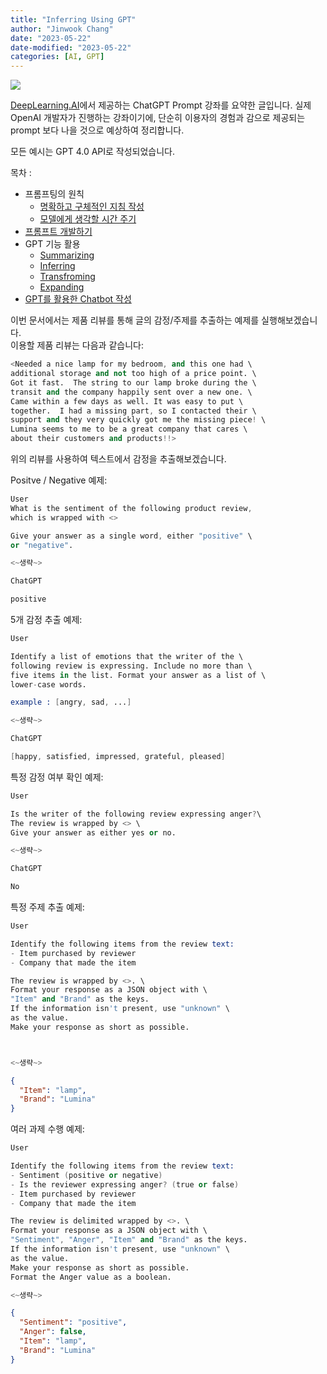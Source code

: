 ```yaml
---
title: "Inferring Using GPT"
author: "Jinwook Chang"
date: "2023-05-22"
date-modified: "2023-05-22"
categories: [AI, GPT]
---
```


![](../../others/prompt.png)


[DeepLearning.AI](https://www.deeplearning.ai/)에서 제공하는 ChatGPT Prompt 강좌를 요약한 글입니다.
실제 OpenAI 개발자가 진행하는 강좌이기에, 단순히 이용자의 경험과 감으로 제공되는 prompt 보다 나을 것으로 예상하여 정리합니다.

모든 예시는 GPT 4.0 API로 작성되었습니다.

목차 :

* 프롬프팅의 원칙
  + [명확하고 구체적인 지침 작성](gpt-principles-of-prompting-1)
  + [모델에게 생각할 시간 주기](../gpt-principles-of-prompting-2)
* [프롬프트 개발하기](../gpt-iterative-prompt-development)
* GPT 기능 활용
  + [Summarizing](../gpt-summarize/)
  + [Inferring](../gpt-inferring/)
  + [Transfroming](../gpt-transforming/)
  + [Expanding](../gpt-expanding)
* [GPT를 활용한 Chatbot 작성](../gpt-building-chatbot)

이번 문서에서는 제품 리뷰를 통해 글의 감정/주제를 추출하는 예제를 실행해보겠습니다.  
이용할 제품 리뷰는 다음과 같습니다:  

```s
<Needed a nice lamp for my bedroom, and this one had \
additional storage and not too high of a price point. \
Got it fast.  The string to our lamp broke during the \
transit and the company happily sent over a new one. \
Came within a few days as well. It was easy to put \
together.  I had a missing part, so I contacted their \
support and they very quickly got me the missing piece! \
Lumina seems to me to be a great company that cares \
about their customers and products!!>
```

위의 리뷰를 사용하여 텍스트에서 감정을 추출해보겠습니다.

Positve / Negative 예제:  

```s
User
What is the sentiment of the following product review, 
which is wrapped with <>

Give your answer as a single word, either "positive" \
or "negative".

<~생략~>
```

```s
ChatGPT

positive
```

5개 감정 추출 예제:  

```s
User

Identify a list of emotions that the writer of the \
following review is expressing. Include no more than \
five items in the list. Format your answer as a list of \
lower-case words.

example : [angry, sad, ...]

<~생략~>
```

```s
ChatGPT

[happy, satisfied, impressed, grateful, pleased]
```

특정 감정 여부 확인 예제:  

```s
User

Is the writer of the following review expressing anger?\
The review is wrapped by <> \
Give your answer as either yes or no.

<~생략~>
```

```s
ChatGPT

No
```

특정 주제 추출 예제:  

```s
User

Identify the following items from the review text: 
- Item purchased by reviewer
- Company that made the item

The review is wrapped by <>. \
Format your response as a JSON object with \
"Item" and "Brand" as the keys. 
If the information isn't present, use "unknown" \
as the value.
Make your response as short as possible.



<~생략~>
```

```json
{
  "Item": "lamp",
  "Brand": "Lumina"
}
```


여러 과제 수행 예제:  

```s
User

Identify the following items from the review text: 
- Sentiment (positive or negative)
- Is the reviewer expressing anger? (true or false)
- Item purchased by reviewer
- Company that made the item

The review is delimited wrapped by <>. \
Format your response as a JSON object with \
"Sentiment", "Anger", "Item" and "Brand" as the keys.
If the information isn't present, use "unknown" \
as the value.
Make your response as short as possible.
Format the Anger value as a boolean.

<~생략~>
```

```json
{
  "Sentiment": "positive",
  "Anger": false,
  "Item": "lamp",
  "Brand": "Lumina"
}
```